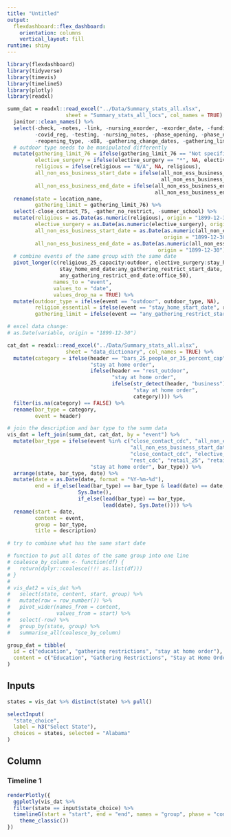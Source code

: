 ```yaml
---
title: "Untitled"
output: 
  flexdashboard::flex_dashboard:
    orientation: columns
    vertical_layout: fill
runtime: shiny 
---
```


```r
library(flexdashboard)
library(tidyverse)
library(timevis)
library(timelineS)
library(plotly)
library(readxl)
```

```r
summ_dat = readxl::read_excel("../Data/Summary_stats_all.xlsx", 
                   sheet = "Summary_stats_all_locs", col_names = TRUE) %>%
  janitor::clean_names() %>%
  select(-check, -notes, -link, -nursing_exorder, -exorder_date, -funding, -nursing_novis,
         -covid_reg, -testing, -nursing_notes, -phase_opening, -phase_number, -phase_total,
         -reopening_type, -x88, -gathering_change_dates, -gathering_limit_78) %>% 
  # outdoor type needs to be manipulated differently
  mutate(gathering_limit_76 = ifelse(gathering_limit_76 == "Not specified", NA, gathering_limit_76),
         elective_surgery = ifelse(elective_surgery == "*", NA, elective_surgery),
         religious = ifelse(religious == "N/A", NA, religious),
         all_non_ess_business_start_date = ifelse(all_non_ess_business_start_date == "NA", NA,
                                                  all_non_ess_business_start_date),
         all_non_ess_business_end_date = ifelse(all_non_ess_business_end_date == "NA", NA,
                                                all_non_ess_business_end_date)) %>%
  rename(state = location_name,
         gathering_limit = gathering_limit_76) %>%
  select(-close_contact_75, -gather_no_restrict, -summer_school) %>%
  mutate(religious = as.Date(as.numeric(religious), origin = "1899-12-30"),
         elective_surgery = as.Date(as.numeric(elective_surgery), origin = "1899-12-30"),
         all_non_ess_business_start_date = as.Date(as.numeric(all_non_ess_business_start_date), 
                                                   origin = "1899-12-30"),
         all_non_ess_business_end_date = as.Date(as.numeric(all_non_ess_business_end_date),
                                                 origin = "1899-12-30")) %>%
  # combine events of the same group with the same date
  pivot_longer(c(religious_25_capacity:outdoor, elective_surgery:stay_home_start_date, 
                 stay_home_end_date:any_gathering_restrict_start_date, 
                 any_gathering_restrict_end_date:office_50),
               names_to = "event",
               values_to = "date",
               values_drop_na = TRUE) %>%
  mutate(outdoor_type = ifelse(event == "outdoor", outdoor_type, NA),
         religion_essential = ifelse(event == "stay_home_start_date", religion_essential, NA),
         gathering_limit = ifelse(event == "any_gathering_restrict_start_date", gathering_limit, NA))

# excel data change:
# as.Date(variable, origin = "1899-12-30")

cat_dat = readxl::read_excel("../Data/Summary_stats_all.xlsx", 
                   sheet = "data_dictionary", col_names = TRUE) %>%
  mutate(category = ifelse(header == "bars_25_people_or_35_percent_cap",
                           "stay at home order",
                           ifelse(header == "rest_outdoor",
                                  "stay at home order",
                                  ifelse(str_detect(header, "business") == TRUE,
                                         "stay at home order",
                                         category)))) %>%
  filter(is.na(category) == FALSE) %>%
  rename(bar_type = category,
         event = header)

# join the description and bar type to the summ data
vis_dat = left_join(summ_dat, cat_dat, by = "event") %>%
  mutate(bar_type = ifelse(event %in% c("close_contact_cdc", "all_non_ess_business_end_date",
                                        "all_non_ess_business_start_date", "bar_33", "bars_gen",
                                        "close_contact_cdc", "elective_surg_neg_covid", "gyms_cdc", 
                                        "rest_cdc", "retail_25", "retail_30", "retail_75"),
                           "stay at home order", bar_type)) %>%
  arrange(state, bar_type, date) %>%
  mutate(date = as.Date(date, format = "%Y-%m-%d"),
         end = if_else(lead(bar_type) == bar_type & lead(date) == date,
                       Sys.Date(), 
                       if_else(lead(bar_type) == bar_type,
                               lead(date), Sys.Date()))) %>%
  rename(start = date,
         content = event,
         group = bar_type,
         title = description)

# try to combine what has the same start date

# function to put all dates of the same group into one line
# coalesce_by_column <- function(df) {
#   return(dplyr::coalesce(!!! as.list(df)))
# }
# 
# vis_dat2 = vis_dat %>%
#   select(state, content, start, group) %>%
#   mutate(row = row_number()) %>%
#   pivot_wider(names_from = content,
#               values_from = start) %>%
#   select(-row) %>%
#   group_by(state, group) %>%
#   summarise_all(coalesce_by_column)

group_dat = tibble(
  id = c("education", "gathering restrictions", "stay at home order"),
  content = c("Education", "Gathering Restrictions", "Stay at Home Order")
)
```

Inputs {.sidebar}
-----------------------------------------------------------------------
   
```r
states = vis_dat %>% distinct(state) %>% pull()

selectInput(
  "state_choice",
  label = h3("Select State"),
  choices = states, selected = "Alabama"
)
```

Column 
-----------------------------------------------------------------------

### Timeline 1

```r
renderPlotly({
  ggplotly(vis_dat %>%
  filter(state == input$state_choice) %>%
  timelineG(start = "start", end = "end", names = "group", phase = "content") +
    theme_classic())
})
```


